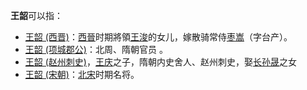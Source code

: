 '''王韶'''可以指：
*[[王韶_(西晋)|王韶 (西晋)]]：[[西晉|西晉]]时期將領[[王浚|王浚]]的女儿，嫁散骑常侍[[枣嵩|枣嵩]]（字台产）。
*[[王韶_(项城郡公)|王韶 (项城郡公)]]：北周、隋朝官员 。
*[[王韶_(赵州刺史)|王韶 (赵州刺史)]]，[[王庆_(平昌郡公)|王庆]]之子，隋朝内史舍人、赵州刺史，娶[[长孙晟|长孙晟]]之女
*[[王韶_(宋朝)|王韶 (宋朝)]]：[[北宋|北宋]]时期名将。

{{disambig|cat=二字王姓人名消歧义|shao}}